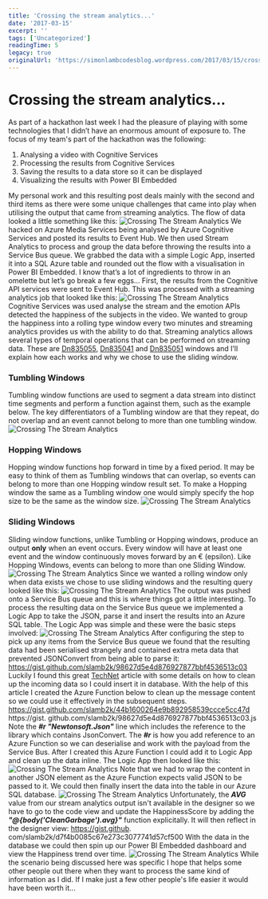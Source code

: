 ```yaml
---
title: 'Crossing the stream analytics...'
date: '2017-03-15'
excerpt: ''
tags: ['Uncategorized']
readingTime: 5
legacy: true
originalUrl: 'https://simonlambcodesblog.wordpress.com/2017/03/15/crossing-the-stream-analytics/'
---
```


# Crossing the stream analytics...

As part of a hackathon last week I had the pleasure of playing with some technologies that I didn’t have an enormous amount of exposure to. The focus of my team's part of the hackathon was the following:

1.  Analysing a video with Cognitive Services
2.  Processing the results from Cognitive Services
3.  Saving the results to a data store so it can be displayed
4.  Visualizing the results with Power BI Embedded

My personal work and this resulting post deals mainly with the second and third items as there were some unique challenges that came into play when utilising the output that came from streaming analytics. The flow of data looked a little something like this: ![Crossing The Stream Analytics](/images/blog/crossing-the-stream-analytics-1758985192852-0.png) We hacked on Azure Media Services being analysed by Azure Cognitive Services and posted its results to Event Hub. We then used Stream Analytics to process and group the data before throwing the results into a Service Bus queue. We grabbed the data with a simple Logic App, inserted it into a SQL Azure table and rounded out the flow with a visualisation in Power BI Embedded.
I know that’s a lot of ingredients to throw in an omelette but let’s go break a few eggs… First, the results from the Cognitive API services were sent to Event Hub. This was processed with a streaming analytics job that looked like this: ![Crossing The Stream Analytics](/images/blog/crossing-the-stream-analytics-1758985192983-1.png) Cognitive Services was used analyse the stream and the emotion APIs detected the happiness of the subjects in the video. We wanted to group the happiness into a rolling type window every two minutes and streaming analytics provides us with the ability to do that. Streaming analytics allows several types of temporal operations that can be performed on streaming data.
These are [Dn835055](https://msdn.microsoft.com/library/dn835055.aspx), [Dn835041](https://msdn.microsoft.com/library/dn835041.aspx) and [Dn835051](https://msdn.microsoft.com/library/dn835051.aspx) windows and I’ll explain how each works and why we chose to use the sliding window.

### Tumbling Windows

Tumbling window functions are used to segment a data stream into distinct time segments and perform a function against them, such as the example below. The key differentiators of a Tumbling window are that they repeat, do not overlap and an event cannot belong to more than one tumbling window. ![Crossing The Stream Analytics](/images/blog/crossing-the-stream-analytics-1758985193011-2.jpg)

### Hopping Windows

Hopping window functions hop forward in time by a fixed period. It may be easy to think of them as Tumbling windows that can overlap, so events can belong to more than one Hopping window result set. To make a Hopping window the same as a Tumbling window one would simply specify the hop size to be the same as the window size. ![Crossing The Stream Analytics](/images/blog/crossing-the-stream-analytics-1758985194067-3.jpg)

### Sliding Windows

Sliding window functions, unlike Tumbling or Hopping windows, produce an output **only** when an event occurs. Every window will have at least one event and the window continuously moves forward by an € (epsilon). Like Hopping Windows, events can belong to more than one Sliding Window. ![Crossing The Stream Analytics](/images/blog/crossing-the-stream-analytics-1758985194603-4.jpg) Since we wanted a rolling window only when data exists we chose to use sliding windows and the resulting query looked like this: ![Crossing The Stream Analytics](/images/blog/crossing-the-stream-analytics-1758985195205-5.png) The output was pushed onto a Service Bus queue and this is where things got a little interesting.
To process the resulting data on the Service Bus queue we implemented a Logic App to take the JSON, parse it and insert the results into an Azure SQL table. The Logic App was simple and these were the basic steps involved: ![Crossing The Stream Analytics](/images/blog/crossing-the-stream-analytics-1758985195236-6.png) After configuring the step to pick up any items from the Service Bus queue we found that the resulting data had been serialised strangely and contained extra meta data that prevented JSONConvert from being able to parse it: https://gist.github.com/slamb2k/98627d5e4d876927877bbf4536513c03 Luckily I found this great [TechNet](https://social.technet.microsoft.com/wiki/contents/articles/34750.integrating-service-bus-stack-with-logic-apps-and-azure-functions.aspx) article with some details on how to clean up the incoming data so I could insert it in database. With the help of this article I created the Azure Function below to clean up the message content so we could use it effectively in the subsequent steps. https://gist.github.com/slamb2k/44b1600264e9b892958539ccce5cc47d https://gist.
github.com/slamb2k/98627d5e4d876927877bbf4536513c03.js Note the _**#r "Newtonsoft.Json"**_ line which includes the reference to the library which contains JsonConvert. The _**#r**_ is how you add reference to an Azure Function so we can deserialise and work with the payload from the Service Bus. After I created this Azure Function I could add it to Logic App and clean up the data inline.
The Logic App then looked like this: ![Crossing The Stream Analytics](/images/blog/crossing-the-stream-analytics-1758985195264-7.png) Note that we had to wrap the content in another JSON element as the Azure Function expects valid JSON to be passed to it. We could then finally insert the data into the table in our Azure SQL database.
![Crossing The Stream Analytics](/images/blog/crossing-the-stream-analytics-1758985195288-8.png) Unfortunately, the **_AVG_** value from our stream analytics output isn't available in the designer so we have to go to the code view and update the HappinessScore by adding the _**"@{body('CleanGarbage').avg}"**_ function explicitally. It will then reflect in the designer view: https://gist.github.
com/slamb2k/d7f4b0085c67e273c3077741d57cf500 With the data in the database we could then spin up our Power BI Embedded dashboard and view the Happiness trend over time. ![Crossing The Stream Analytics](/images/blog/crossing-the-stream-analytics-1758985195313-9.png) While the scenario being discussed here was specific I hope that helps some other people out there when they want to process the same kind of information as I did. If I make just a few other people's life easier it would have been worth it...
